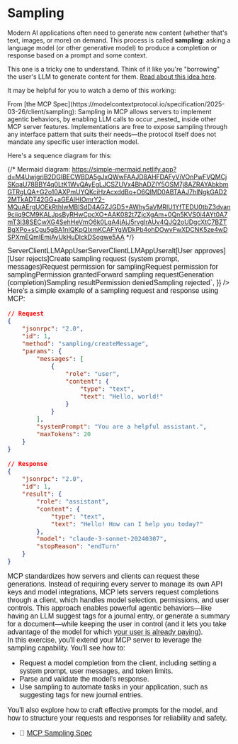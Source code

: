 # Sampling

Modern AI applications often need to generate new content (whether that's text,
images, or more) on demand. This process is called **sampling**: asking a
language model (or other generative model) to produce a completion or response
based on a prompt and some context.

This one is a tricky one to understand. Think of it like you're "borrowing" the
user's LLM to generate content for them.
[Read about this idea here](https://www.epicai.pro/how-to-use-sampling-in-mcp-borrow-the-users-llm-o7nk3).

It may be helpful for you to watch a demo of this working:

<EpicVideo url="https://www.epicai.pro/using-mcp-sampling-in-vs-code-insiders-dd12d" />

<callout-success>
	From [the MCP
	Spec](https://modelcontextprotocol.io/specification/2025-03-26/client/sampling):
	Sampling in MCP allows servers to implement agentic behaviors, by enabling LLM
	calls to occur _nested_ inside other MCP server features. Implementations are
	free to expose sampling through any interface pattern that suits their
	needs—the protocol itself does not mandate any specific user interaction
	model.
</callout-success>

Here's a sequence diagram for this:

{/* Mermaid diagram: https://simple-mermaid.netlify.app?d=M4UwjgriB2DGIBECWBDA5gJxQWwFAAJD8AHFDAFyViVOnPwFVQMCjSKqaU78BBY4q0LtK1WvQAyEgLJCSZUVx4BhADZIY5OSM7j8AZRAYAbkbmGTRgLQA+G2o10AXPmUYQKciHzAcxddBo+O6QIMD0ABTAAJ7hINgkGAD22MTkADT42GG+aGEAlHIOmrY2-MQuAErgUOEkRthIwMBISdD4AGZJGD5+AWhy5aVMRlU1YfTEDU0tbZ3dvan9ciiq9CM9KALJpsByRHwCpcXO+AAK082t7ZjcXgAm+0Qn5KVS0i4AYt0A7mT3i38SECwXG4SehHeVmO6k0LgA4jAjJ5rvgIrAUv4QJQ2oUDgcXtC7BZTBgXPo+sCgu5gBA1nIQKpQIxmKCAFYgWDkPb4ohDOwvFwXDCNK5ze4wDSPXmEQmlEmjAyUkHuDlckDSogwe5AA */}

<div
	dangerouslySetInnerHTML={{
		__html: `<svg aria-roledescription="sequence" role="graphics-document document" viewBox="-50 -10 1505 721" style="max-width: 1505px;" xmlns="http://www.w3.org/2000/svg" width="100%" id="smd-11ef72gpuow"><g><rect class="actor actor-bottom" ry="3" rx="3" name="Server" height="65" width="150" stroke="#666" fill="#eaeaea" y="635" x="1255"></rect><text style="text-anchor: middle; font-size: 16px; font-weight: 400;" class="actor actor-box" alignment-baseline="central" dominant-baseline="central" y="667.5" x="1330"><tspan dy="0" x="1330">Server</tspan></text></g><g><rect class="actor actor-bottom" ry="3" rx="3" name="Client" height="65" width="150" stroke="#666" fill="#eaeaea" y="635" x="785"></rect><text style="text-anchor: middle; font-size: 16px; font-weight: 400;" class="actor actor-box" alignment-baseline="central" dominant-baseline="central" y="667.5" x="860"><tspan dy="0" x="860">Client</tspan></text></g><g><rect class="actor actor-bottom" ry="3" rx="3" name="LLM" height="65" width="150" stroke="#666" fill="#eaeaea" y="635" x="518"></rect><text style="text-anchor: middle; font-size: 16px; font-weight: 400;" class="actor actor-box" alignment-baseline="central" dominant-baseline="central" y="667.5" x="593"><tspan dy="0" x="593">LLM</tspan></text></g><g><rect class="actor actor-bottom" ry="3" rx="3" name="App" height="65" width="150" stroke="#666" fill="#eaeaea" y="635" x="318"></rect><text style="text-anchor: middle; font-size: 16px; font-weight: 400;" class="actor actor-box" alignment-baseline="central" dominant-baseline="central" y="667.5" x="393"><tspan dy="0" x="393">App</tspan></text></g><g><rect class="actor actor-bottom" ry="3" rx="3" name="User" height="65" width="150" stroke="#666" fill="#eaeaea" y="635" x="0"></rect><text style="text-anchor: middle; font-size: 16px; font-weight: 400;" class="actor actor-box" alignment-baseline="central" dominant-baseline="central" y="667.5" x="75"><tspan dy="0" x="75">User</tspan></text></g><g><line name="Server" stroke="#999" stroke-width="0.5px" class="actor-line 200" y2="635" x2="1330" y1="65" x1="1330" id="actor14"></line><g id="root-14"><rect class="actor actor-top" ry="3" rx="3" name="Server" height="65" width="150" stroke="#666" fill="#eaeaea" y="0" x="1255"></rect><text style="text-anchor: middle; font-size: 16px; font-weight: 400;" class="actor actor-box" alignment-baseline="central" dominant-baseline="central" y="32.5" x="1330"><tspan dy="0" x="1330">Server</tspan></text></g></g><g><line name="Client" stroke="#999" stroke-width="0.5px" class="actor-line 200" y2="635" x2="860" y1="65" x1="860" id="actor13"></line><g id="root-13"><rect class="actor actor-top" ry="3" rx="3" name="Client" height="65" width="150" stroke="#666" fill="#eaeaea" y="0" x="785"></rect><text style="text-anchor: middle; font-size: 16px; font-weight: 400;" class="actor actor-box" alignment-baseline="central" dominant-baseline="central" y="32.5" x="860"><tspan dy="0" x="860">Client</tspan></text></g></g><g><line name="LLM" stroke="#999" stroke-width="0.5px" class="actor-line 200" y2="635" x2="593" y1="65" x1="593" id="actor12"></line><g id="root-12"><rect class="actor actor-top" ry="3" rx="3" name="LLM" height="65" width="150" stroke="#666" fill="#eaeaea" y="0" x="518"></rect><text style="text-anchor: middle; font-size: 16px; font-weight: 400;" class="actor actor-box" alignment-baseline="central" dominant-baseline="central" y="32.5" x="593"><tspan dy="0" x="593">LLM</tspan></text></g></g><g><line name="App" stroke="#999" stroke-width="0.5px" class="actor-line 200" y2="635" x2="393" y1="65" x1="393" id="actor11"></line><g id="root-11"><rect class="actor actor-top" ry="3" rx="3" name="App" height="65" width="150" stroke="#666" fill="#eaeaea" y="0" x="318"></rect><text style="text-anchor: middle; font-size: 16px; font-weight: 400;" class="actor actor-box" alignment-baseline="central" dominant-baseline="central" y="32.5" x="393"><tspan dy="0" x="393">App</tspan></text></g></g><g><line name="User" stroke="#999" stroke-width="0.5px" class="actor-line 200" y2="635" x2="75" y1="65" x1="75" id="actor10"></line><g id="root-10"><rect class="actor actor-top" ry="3" rx="3" name="User" height="65" width="150" stroke="#666" fill="#eaeaea" y="0" x="0"></rect><text style="text-anchor: middle; font-size: 16px; font-weight: 400;" class="actor actor-box" alignment-baseline="central" dominant-baseline="central" y="32.5" x="75"><tspan dy="0" x="75">User</tspan></text></g></g><style>#smd-11ef72gpuow{font-family:"trebuchet ms",verdana,arial,sans-serif;font-size:16px;fill:#333;}@keyframes edge-animation-frame{from{stroke-dashoffset:0;}}@keyframes dash{to{stroke-dashoffset:0;}}#smd-11ef72gpuow .edge-animation-slow{stroke-dasharray:9,5!important;stroke-dashoffset:900;animation:dash 50s linear infinite;stroke-linecap:round;}#smd-11ef72gpuow .edge-animation-fast{stroke-dasharray:9,5!important;stroke-dashoffset:900;animation:dash 20s linear infinite;stroke-linecap:round;}#smd-11ef72gpuow .error-icon{fill:#552222;}#smd-11ef72gpuow .error-text{fill:#552222;stroke:#552222;}#smd-11ef72gpuow .edge-thickness-normal{stroke-width:1px;}#smd-11ef72gpuow .edge-thickness-thick{stroke-width:3.5px;}#smd-11ef72gpuow .edge-pattern-solid{stroke-dasharray:0;}#smd-11ef72gpuow .edge-thickness-invisible{stroke-width:0;fill:none;}#smd-11ef72gpuow .edge-pattern-dashed{stroke-dasharray:3;}#smd-11ef72gpuow .edge-pattern-dotted{stroke-dasharray:2;}#smd-11ef72gpuow .marker{fill:#333333;stroke:#333333;}#smd-11ef72gpuow .marker.cross{stroke:#333333;}#smd-11ef72gpuow svg{font-family:"trebuchet ms",verdana,arial,sans-serif;font-size:16px;}#smd-11ef72gpuow p{margin:0;}#smd-11ef72gpuow .actor{stroke:hsl(259.6261682243, 59.7765363128%, 87.9019607843%);fill:#ECECFF;}#smd-11ef72gpuow text.actor&gt;tspan{fill:black;stroke:none;}#smd-11ef72gpuow .actor-line{stroke:hsl(259.6261682243, 59.7765363128%, 87.9019607843%);}#smd-11ef72gpuow .messageLine0{stroke-width:1.5;stroke-dasharray:none;stroke:#333;}#smd-11ef72gpuow .messageLine1{stroke-width:1.5;stroke-dasharray:2,2;stroke:#333;}#smd-11ef72gpuow #arrowhead path{fill:#333;stroke:#333;}#smd-11ef72gpuow .sequenceNumber{fill:white;}#smd-11ef72gpuow #sequencenumber{fill:#333;}#smd-11ef72gpuow #crosshead path{fill:#333;stroke:#333;}#smd-11ef72gpuow .messageText{fill:#333;stroke:none;}#smd-11ef72gpuow .labelBox{stroke:hsl(259.6261682243, 59.7765363128%, 87.9019607843%);fill:#ECECFF;}#smd-11ef72gpuow .labelText,#smd-11ef72gpuow .labelText&gt;tspan{fill:black;stroke:none;}#smd-11ef72gpuow .loopText,#smd-11ef72gpuow .loopText&gt;tspan{fill:black;stroke:none;}#smd-11ef72gpuow .loopLine{stroke-width:2px;stroke-dasharray:2,2;stroke:hsl(259.6261682243, 59.7765363128%, 87.9019607843%);fill:hsl(259.6261682243, 59.7765363128%, 87.9019607843%);}#smd-11ef72gpuow .note{stroke:#aaaa33;fill:#fff5ad;}#smd-11ef72gpuow .noteText,#smd-11ef72gpuow .noteText&gt;tspan{fill:black;stroke:none;}#smd-11ef72gpuow .activation0{fill:#f4f4f4;stroke:#666;}#smd-11ef72gpuow .activation1{fill:#f4f4f4;stroke:#666;}#smd-11ef72gpuow .activation2{fill:#f4f4f4;stroke:#666;}#smd-11ef72gpuow .actorPopupMenu{position:absolute;}#smd-11ef72gpuow .actorPopupMenuPanel{position:absolute;fill:#ECECFF;box-shadow:0px 8px 16px 0px rgba(0,0,0,0.2);filter:drop-shadow(3px 5px 2px rgb(0 0 0 / 0.4));}#smd-11ef72gpuow .actor-man line{stroke:hsl(259.6261682243, 59.7765363128%, 87.9019607843%);fill:#ECECFF;}#smd-11ef72gpuow .actor-man circle,#smd-11ef72gpuow line{stroke:hsl(259.6261682243, 59.7765363128%, 87.9019607843%);fill:#ECECFF;stroke-width:2px;}#smd-11ef72gpuow :root{--mermaid-font-family:"trebuchet ms",verdana,arial,sans-serif;}</style><g></g><defs><symbol height="24" width="24" id="computer"><path d="M2 2v13h20v-13h-20zm18 11h-16v-9h16v9zm-10.228 6l.466-1h3.524l.467 1h-4.457zm14.228 3h-24l2-6h2.104l-1.33 4h18.45l-1.297-4h2.073l2 6zm-5-10h-14v-7h14v7z" transform="scale(.5)"></path></symbol></defs><defs><symbol clip-rule="evenodd" fill-rule="evenodd" id="database"><path d="M12.258.001l.256.004.255.005.253.008.251.01.249.012.247.015.246.016.242.019.241.02.239.023.236.024.233.027.231.028.229.031.225.032.223.034.22.036.217.038.214.04.211.041.208.043.205.045.201.046.198.048.194.05.191.051.187.053.183.054.18.056.175.057.172.059.168.06.163.061.16.063.155.064.15.066.074.033.073.033.071.034.07.034.069.035.068.035.067.035.066.035.064.036.064.036.062.036.06.036.06.037.058.037.058.037.055.038.055.038.053.038.052.038.051.039.05.039.048.039.047.039.045.04.044.04.043.04.041.04.04.041.039.041.037.041.036.041.034.041.033.042.032.042.03.042.029.042.027.042.026.043.024.043.023.043.021.043.02.043.018.044.017.043.015.044.013.044.012.044.011.045.009.044.007.045.006.045.004.045.002.045.001.045v17l-.001.045-.002.045-.004.045-.006.045-.007.045-.009.044-.011.045-.012.044-.013.044-.015.044-.017.043-.018.044-.02.043-.021.043-.023.043-.024.043-.026.043-.027.042-.029.042-.03.042-.032.042-.033.042-.034.041-.036.041-.037.041-.039.041-.04.041-.041.04-.043.04-.044.04-.045.04-.047.039-.048.039-.05.039-.051.039-.052.038-.053.038-.055.038-.055.038-.058.037-.058.037-.06.037-.06.036-.062.036-.064.036-.064.036-.066.035-.067.035-.068.035-.069.035-.07.034-.071.034-.073.033-.074.033-.15.066-.155.064-.16.063-.163.061-.168.06-.172.059-.175.057-.18.056-.183.054-.187.053-.191.051-.194.05-.198.048-.201.046-.205.045-.208.043-.211.041-.214.04-.217.038-.22.036-.223.034-.225.032-.229.031-.231.028-.233.027-.236.024-.239.023-.241.02-.242.019-.246.016-.247.015-.249.012-.251.01-.253.008-.255.005-.256.004-.258.001-.258-.001-.256-.004-.255-.005-.253-.008-.251-.01-.249-.012-.247-.015-.245-.016-.243-.019-.241-.02-.238-.023-.236-.024-.234-.027-.231-.028-.228-.031-.226-.032-.223-.034-.22-.036-.217-.038-.214-.04-.211-.041-.208-.043-.204-.045-.201-.046-.198-.048-.195-.05-.19-.051-.187-.053-.184-.054-.179-.056-.176-.057-.172-.059-.167-.06-.164-.061-.159-.063-.155-.064-.151-.066-.074-.033-.072-.033-.072-.034-.07-.034-.069-.035-.068-.035-.067-.035-.066-.035-.064-.036-.063-.036-.062-.036-.061-.036-.06-.037-.058-.037-.057-.037-.056-.038-.055-.038-.053-.038-.052-.038-.051-.039-.049-.039-.049-.039-.046-.039-.046-.04-.044-.04-.043-.04-.041-.04-.04-.041-.039-.041-.037-.041-.036-.041-.034-.041-.033-.042-.032-.042-.03-.042-.029-.042-.027-.042-.026-.043-.024-.043-.023-.043-.021-.043-.02-.043-.018-.044-.017-.043-.015-.044-.013-.044-.012-.044-.011-.045-.009-.044-.007-.045-.006-.045-.004-.045-.002-.045-.001-.045v-17l.001-.045.002-.045.004-.045.006-.045.007-.045.009-.044.011-.045.012-.044.013-.044.015-.044.017-.043.018-.044.02-.043.021-.043.023-.043.024-.043.026-.043.027-.042.029-.042.03-.042.032-.042.033-.042.034-.041.036-.041.037-.041.039-.041.04-.041.041-.04.043-.04.044-.04.046-.04.046-.039.049-.039.049-.039.051-.039.052-.038.053-.038.055-.038.056-.038.057-.037.058-.037.06-.037.061-.036.062-.036.063-.036.064-.036.066-.035.067-.035.068-.035.069-.035.07-.034.072-.034.072-.033.074-.033.151-.066.155-.064.159-.063.164-.061.167-.06.172-.059.176-.057.179-.056.184-.054.187-.053.19-.051.195-.05.198-.048.201-.046.204-.045.208-.043.211-.041.214-.04.217-.038.22-.036.223-.034.226-.032.228-.031.231-.028.234-.027.236-.024.238-.023.241-.02.243-.019.245-.016.247-.015.249-.012.251-.01.253-.008.255-.005.256-.004.258-.001.258.001zm-9.258 20.499v.01l.001.021.003.021.004.022.005.021.006.022.007.022.009.023.01.022.011.023.012.023.013.023.015.023.016.024.017.023.018.024.019.024.021.024.022.025.023.024.024.025.052.049.056.05.061.051.066.051.07.051.075.051.079.052.084.052.088.052.092.052.097.052.102.051.105.052.11.052.114.051.119.051.123.051.127.05.131.05.135.05.139.048.144.049.147.047.152.047.155.047.16.045.163.045.167.043.171.043.176.041.178.041.183.039.187.039.19.037.194.035.197.035.202.033.204.031.209.03.212.029.216.027.219.025.222.024.226.021.23.02.233.018.236.016.24.015.243.012.246.01.249.008.253.005.256.004.259.001.26-.001.257-.004.254-.005.25-.008.247-.011.244-.012.241-.014.237-.016.233-.018.231-.021.226-.021.224-.024.22-.026.216-.027.212-.028.21-.031.205-.031.202-.034.198-.034.194-.036.191-.037.187-.039.183-.04.179-.04.175-.042.172-.043.168-.044.163-.045.16-.046.155-.046.152-.047.148-.048.143-.049.139-.049.136-.05.131-.05.126-.05.123-.051.118-.052.114-.051.11-.052.106-.052.101-.052.096-.052.092-.052.088-.053.083-.051.079-.052.074-.052.07-.051.065-.051.06-.051.056-.05.051-.05.023-.024.023-.025.021-.024.02-.024.019-.024.018-.024.017-.024.015-.023.014-.024.013-.023.012-.023.01-.023.01-.022.008-.022.006-.022.006-.022.004-.022.004-.021.001-.021.001-.021v-4.127l-.077.055-.08.053-.083.054-.085.053-.087.052-.09.052-.093.051-.095.05-.097.05-.1.049-.102.049-.105.048-.106.047-.109.047-.111.046-.114.045-.115.045-.118.044-.12.043-.122.042-.124.042-.126.041-.128.04-.13.04-.132.038-.134.038-.135.037-.138.037-.139.035-.142.035-.143.034-.144.033-.147.032-.148.031-.15.03-.151.03-.153.029-.154.027-.156.027-.158.026-.159.025-.161.024-.162.023-.163.022-.165.021-.166.02-.167.019-.169.018-.169.017-.171.016-.173.015-.173.014-.175.013-.175.012-.177.011-.178.01-.179.008-.179.008-.181.006-.182.005-.182.004-.184.003-.184.002h-.37l-.184-.002-.184-.003-.182-.004-.182-.005-.181-.006-.179-.008-.179-.008-.178-.01-.176-.011-.176-.012-.175-.013-.173-.014-.172-.015-.171-.016-.17-.017-.169-.018-.167-.019-.166-.02-.165-.021-.163-.022-.162-.023-.161-.024-.159-.025-.157-.026-.156-.027-.155-.027-.153-.029-.151-.03-.15-.03-.148-.031-.146-.032-.145-.033-.143-.034-.141-.035-.14-.035-.137-.037-.136-.037-.134-.038-.132-.038-.13-.04-.128-.04-.126-.041-.124-.042-.122-.042-.12-.044-.117-.043-.116-.045-.113-.045-.112-.046-.109-.047-.106-.047-.105-.048-.102-.049-.1-.049-.097-.05-.095-.05-.093-.052-.09-.051-.087-.052-.085-.053-.083-.054-.08-.054-.077-.054v4.127zm0-5.654v.011l.001.021.003.021.004.021.005.022.006.022.007.022.009.022.01.022.011.023.012.023.013.023.015.024.016.023.017.024.018.024.019.024.021.024.022.024.023.025.024.024.052.05.056.05.061.05.066.051.07.051.075.052.079.051.084.052.088.052.092.052.097.052.102.052.105.052.11.051.114.051.119.052.123.05.127.051.131.05.135.049.139.049.144.048.147.048.152.047.155.046.16.045.163.045.167.044.171.042.176.042.178.04.183.04.187.038.19.037.194.036.197.034.202.033.204.032.209.03.212.028.216.027.219.025.222.024.226.022.23.02.233.018.236.016.24.014.243.012.246.01.249.008.253.006.256.003.259.001.26-.001.257-.003.254-.006.25-.008.247-.01.244-.012.241-.015.237-.016.233-.018.231-.02.226-.022.224-.024.22-.025.216-.027.212-.029.21-.03.205-.032.202-.033.198-.035.194-.036.191-.037.187-.039.183-.039.179-.041.175-.042.172-.043.168-.044.163-.045.16-.045.155-.047.152-.047.148-.048.143-.048.139-.05.136-.049.131-.05.126-.051.123-.051.118-.051.114-.052.11-.052.106-.052.101-.052.096-.052.092-.052.088-.052.083-.052.079-.052.074-.051.07-.052.065-.051.06-.05.056-.051.051-.049.023-.025.023-.024.021-.025.02-.024.019-.024.018-.024.017-.024.015-.023.014-.023.013-.024.012-.022.01-.023.01-.023.008-.022.006-.022.006-.022.004-.021.004-.022.001-.021.001-.021v-4.139l-.077.054-.08.054-.083.054-.085.052-.087.053-.09.051-.093.051-.095.051-.097.05-.1.049-.102.049-.105.048-.106.047-.109.047-.111.046-.114.045-.115.044-.118.044-.12.044-.122.042-.124.042-.126.041-.128.04-.13.039-.132.039-.134.038-.135.037-.138.036-.139.036-.142.035-.143.033-.144.033-.147.033-.148.031-.15.03-.151.03-.153.028-.154.028-.156.027-.158.026-.159.025-.161.024-.162.023-.163.022-.165.021-.166.02-.167.019-.169.018-.169.017-.171.016-.173.015-.173.014-.175.013-.175.012-.177.011-.178.009-.179.009-.179.007-.181.007-.182.005-.182.004-.184.003-.184.002h-.37l-.184-.002-.184-.003-.182-.004-.182-.005-.181-.007-.179-.007-.179-.009-.178-.009-.176-.011-.176-.012-.175-.013-.173-.014-.172-.015-.171-.016-.17-.017-.169-.018-.167-.019-.166-.02-.165-.021-.163-.022-.162-.023-.161-.024-.159-.025-.157-.026-.156-.027-.155-.028-.153-.028-.151-.03-.15-.03-.148-.031-.146-.033-.145-.033-.143-.033-.141-.035-.14-.036-.137-.036-.136-.037-.134-.038-.132-.039-.13-.039-.128-.04-.126-.041-.124-.042-.122-.043-.12-.043-.117-.044-.116-.044-.113-.046-.112-.046-.109-.046-.106-.047-.105-.048-.102-.049-.1-.049-.097-.05-.095-.051-.093-.051-.09-.051-.087-.053-.085-.052-.083-.054-.08-.054-.077-.054v4.139zm0-5.666v.011l.001.02.003.022.004.021.005.022.006.021.007.022.009.023.01.022.011.023.012.023.013.023.015.023.016.024.017.024.018.023.019.024.021.025.022.024.023.024.024.025.052.05.056.05.061.05.066.051.07.051.075.052.079.051.084.052.088.052.092.052.097.052.102.052.105.051.11.052.114.051.119.051.123.051.127.05.131.05.135.05.139.049.144.048.147.048.152.047.155.046.16.045.163.045.167.043.171.043.176.042.178.04.183.04.187.038.19.037.194.036.197.034.202.033.204.032.209.03.212.028.216.027.219.025.222.024.226.021.23.02.233.018.236.017.24.014.243.012.246.01.249.008.253.006.256.003.259.001.26-.001.257-.003.254-.006.25-.008.247-.01.244-.013.241-.014.237-.016.233-.018.231-.02.226-.022.224-.024.22-.025.216-.027.212-.029.21-.03.205-.032.202-.033.198-.035.194-.036.191-.037.187-.039.183-.039.179-.041.175-.042.172-.043.168-.044.163-.045.16-.045.155-.047.152-.047.148-.048.143-.049.139-.049.136-.049.131-.051.126-.05.123-.051.118-.052.114-.051.11-.052.106-.052.101-.052.096-.052.092-.052.088-.052.083-.052.079-.052.074-.052.07-.051.065-.051.06-.051.056-.05.051-.049.023-.025.023-.025.021-.024.02-.024.019-.024.018-.024.017-.024.015-.023.014-.024.013-.023.012-.023.01-.022.01-.023.008-.022.006-.022.006-.022.004-.022.004-.021.001-.021.001-.021v-4.153l-.077.054-.08.054-.083.053-.085.053-.087.053-.09.051-.093.051-.095.051-.097.05-.1.049-.102.048-.105.048-.106.048-.109.046-.111.046-.114.046-.115.044-.118.044-.12.043-.122.043-.124.042-.126.041-.128.04-.13.039-.132.039-.134.038-.135.037-.138.036-.139.036-.142.034-.143.034-.144.033-.147.032-.148.032-.15.03-.151.03-.153.028-.154.028-.156.027-.158.026-.159.024-.161.024-.162.023-.163.023-.165.021-.166.02-.167.019-.169.018-.169.017-.171.016-.173.015-.173.014-.175.013-.175.012-.177.01-.178.01-.179.009-.179.007-.181.006-.182.006-.182.004-.184.003-.184.001-.185.001-.185-.001-.184-.001-.184-.003-.182-.004-.182-.006-.181-.006-.179-.007-.179-.009-.178-.01-.176-.01-.176-.012-.175-.013-.173-.014-.172-.015-.171-.016-.17-.017-.169-.018-.167-.019-.166-.02-.165-.021-.163-.023-.162-.023-.161-.024-.159-.024-.157-.026-.156-.027-.155-.028-.153-.028-.151-.03-.15-.03-.148-.032-.146-.032-.145-.033-.143-.034-.141-.034-.14-.036-.137-.036-.136-.037-.134-.038-.132-.039-.13-.039-.128-.041-.126-.041-.124-.041-.122-.043-.12-.043-.117-.044-.116-.044-.113-.046-.112-.046-.109-.046-.106-.048-.105-.048-.102-.048-.1-.05-.097-.049-.095-.051-.093-.051-.09-.052-.087-.052-.085-.053-.083-.053-.08-.054-.077-.054v4.153zm8.74-8.179l-.257.004-.254.005-.25.008-.247.011-.244.012-.241.014-.237.016-.233.018-.231.021-.226.022-.224.023-.22.026-.216.027-.212.028-.21.031-.205.032-.202.033-.198.034-.194.036-.191.038-.187.038-.183.04-.179.041-.175.042-.172.043-.168.043-.163.045-.16.046-.155.046-.152.048-.148.048-.143.048-.139.049-.136.05-.131.05-.126.051-.123.051-.118.051-.114.052-.11.052-.106.052-.101.052-.096.052-.092.052-.088.052-.083.052-.079.052-.074.051-.07.052-.065.051-.06.05-.056.05-.051.05-.023.025-.023.024-.021.024-.02.025-.019.024-.018.024-.017.023-.015.024-.014.023-.013.023-.012.023-.01.023-.01.022-.008.022-.006.023-.006.021-.004.022-.004.021-.001.021-.001.021.001.021.001.021.004.021.004.022.006.021.006.023.008.022.01.022.01.023.012.023.013.023.014.023.015.024.017.023.018.024.019.024.02.025.021.024.023.024.023.025.051.05.056.05.06.05.065.051.07.052.074.051.079.052.083.052.088.052.092.052.096.052.101.052.106.052.11.052.114.052.118.051.123.051.126.051.131.05.136.05.139.049.143.048.148.048.152.048.155.046.16.046.163.045.168.043.172.043.175.042.179.041.183.04.187.038.191.038.194.036.198.034.202.033.205.032.21.031.212.028.216.027.22.026.224.023.226.022.231.021.233.018.237.016.241.014.244.012.247.011.25.008.254.005.257.004.26.001.26-.001.257-.004.254-.005.25-.008.247-.011.244-.012.241-.014.237-.016.233-.018.231-.021.226-.022.224-.023.22-.026.216-.027.212-.028.21-.031.205-.032.202-.033.198-.034.194-.036.191-.038.187-.038.183-.04.179-.041.175-.042.172-.043.168-.043.163-.045.16-.046.155-.046.152-.048.148-.048.143-.048.139-.049.136-.05.131-.05.126-.051.123-.051.118-.051.114-.052.11-.052.106-.052.101-.052.096-.052.092-.052.088-.052.083-.052.079-.052.074-.051.07-.052.065-.051.06-.05.056-.05.051-.05.023-.025.023-.024.021-.024.02-.025.019-.024.018-.024.017-.023.015-.024.014-.023.013-.023.012-.023.01-.023.01-.022.008-.022.006-.023.006-.021.004-.022.004-.021.001-.021.001-.021-.001-.021-.001-.021-.004-.021-.004-.022-.006-.021-.006-.023-.008-.022-.01-.022-.01-.023-.012-.023-.013-.023-.014-.023-.015-.024-.017-.023-.018-.024-.019-.024-.02-.025-.021-.024-.023-.024-.023-.025-.051-.05-.056-.05-.06-.05-.065-.051-.07-.052-.074-.051-.079-.052-.083-.052-.088-.052-.092-.052-.096-.052-.101-.052-.106-.052-.11-.052-.114-.052-.118-.051-.123-.051-.126-.051-.131-.05-.136-.05-.139-.049-.143-.048-.148-.048-.152-.048-.155-.046-.16-.046-.163-.045-.168-.043-.172-.043-.175-.042-.179-.041-.183-.04-.187-.038-.191-.038-.194-.036-.198-.034-.202-.033-.205-.032-.21-.031-.212-.028-.216-.027-.22-.026-.224-.023-.226-.022-.231-.021-.233-.018-.237-.016-.241-.014-.244-.012-.247-.011-.25-.008-.254-.005-.257-.004-.26-.001-.26.001z" transform="scale(.5)"></path></symbol></defs><defs><symbol height="24" width="24" id="clock"><path d="M12 2c5.514 0 10 4.486 10 10s-4.486 10-10 10-10-4.486-10-10 4.486-10 10-10zm0-2c-6.627 0-12 5.373-12 12s5.373 12 12 12 12-5.373 12-12-5.373-12-12-12zm5.848 12.459c.202.038.202.333.001.372-1.907.361-6.045 1.111-6.547 1.111-.719 0-1.301-.582-1.301-1.301 0-.512.77-5.447 1.125-7.445.034-.192.312-.181.343.014l.985 6.238 5.394 1.011z" transform="scale(.5)"></path></symbol></defs><defs><marker orient="auto-start-reverse" markerHeight="12" markerWidth="12" markerUnits="userSpaceOnUse" refY="5" refX="7.9" id="arrowhead"><path d="M -1 0 L 10 5 L 0 10 z"></path></marker></defs><defs><marker refY="4.5" refX="4" orient="auto" markerHeight="8" markerWidth="15" id="crosshead"><path style="stroke-dasharray: 0, 0;" d="M 1,2 L 6,7 M 6,2 L 1,7" stroke-width="1pt" stroke="#000000" fill="none"></path></marker></defs><defs><marker orient="auto" markerHeight="28" markerWidth="20" refY="7" refX="15.5" id="filled-head"><path d="M 18,7 L9,13 L14,7 L9,1 Z"></path></marker></defs><defs><marker orient="auto" markerHeight="40" markerWidth="60" refY="15" refX="15" id="sequencenumber"><circle r="6" cy="15" cx="15"></circle></marker></defs><g><line class="loopLine" y2="225" x2="1341" y1="225" x1="382"></line><line class="loopLine" y2="615" x2="1341" y1="225" x1="1341"></line><line class="loopLine" y2="615" x2="1341" y1="615" x1="382"></line><line class="loopLine" y2="615" x2="382" y1="225" x1="382"></line><line style="stroke-dasharray: 3, 3;" class="loopLine" y2="475" x2="1341" y1="475" x1="382"></line><polygon class="labelBox" points="382,225 432,225 432,238 423.6,245 382,245"></polygon><text style="font-size: 16px; font-weight: 400;" class="labelText" alignment-baseline="middle" dominant-baseline="middle" text-anchor="middle" y="238" x="407">alt</text><text style="font-size: 16px; font-weight: 400;" class="loopText" text-anchor="middle" y="243" x="886.5"><tspan x="886.5">[User approves]</tspan></text><text style="font-size: 16px; font-weight: 400;" class="loopText" text-anchor="middle" y="493" x="861.5">[User rejects]</text></g><text style="font-size: 16px; font-weight: 400;" dy="1em" class="messageText" alignment-baseline="middle" dominant-baseline="middle" text-anchor="middle" y="80" x="1097">Create sampling request (system prompt, messages)</text><line style="fill: none;" marker-end="url(#arrowhead)" stroke="none" stroke-width="2" class="messageLine0" y2="115" x2="864" y1="115" x1="1329"></line><text style="font-size: 16px; font-weight: 400;" dy="1em" class="messageText" alignment-baseline="middle" dominant-baseline="middle" text-anchor="middle" y="130" x="628">Request permission for sampling</text><line style="fill: none;" marker-end="url(#arrowhead)" stroke="none" stroke-width="2" class="messageLine0" y2="165" x2="397" y1="165" x1="859"></line><text style="font-size: 16px; font-weight: 400;" dy="1em" class="messageText" alignment-baseline="middle" dominant-baseline="middle" text-anchor="middle" y="180" x="236">Request permission for sampling</text><line style="fill: none;" marker-end="url(#arrowhead)" stroke="none" stroke-width="2" class="messageLine0" y2="215" x2="79" y1="215" x1="392"></line><text style="font-size: 16px; font-weight: 400;" dy="1em" class="messageText" alignment-baseline="middle" dominant-baseline="middle" text-anchor="middle" y="275" x="625">Permission granted</text><line style="fill: none;" marker-end="url(#arrowhead)" stroke="none" stroke-width="2" class="messageLine0" y2="310" x2="856" y1="310" x1="394"></line><text style="font-size: 16px; font-weight: 400;" dy="1em" class="messageText" alignment-baseline="middle" dominant-baseline="middle" text-anchor="middle" y="325" x="728">Forward sampling request</text><line style="fill: none;" marker-end="url(#arrowhead)" stroke="none" stroke-width="2" class="messageLine0" y2="360" x2="597" y1="360" x1="859"></line><text style="font-size: 16px; font-weight: 400;" dy="1em" class="messageText" alignment-baseline="middle" dominant-baseline="middle" text-anchor="middle" y="375" x="725">Generation (completion)</text><line style="stroke-dasharray: 3, 3; fill: none;" marker-end="url(#arrowhead)" stroke="none" stroke-width="2" class="messageLine1" y2="410" x2="856" y1="410" x1="594"></line><text style="font-size: 16px; font-weight: 400;" dy="1em" class="messageText" alignment-baseline="middle" dominant-baseline="middle" text-anchor="middle" y="425" x="1094">Sampling result</text><line style="stroke-dasharray: 3, 3; fill: none;" marker-end="url(#arrowhead)" stroke="none" stroke-width="2" class="messageLine1" y2="460" x2="1326" y1="460" x1="861"></line><text style="font-size: 16px; font-weight: 400;" dy="1em" class="messageText" alignment-baseline="middle" dominant-baseline="middle" text-anchor="middle" y="520" x="625">Permission denied</text><line style="fill: none;" marker-end="url(#arrowhead)" stroke="none" stroke-width="2" class="messageLine0" y2="555" x2="856" y1="555" x1="394"></line><text style="font-size: 16px; font-weight: 400;" dy="1em" class="messageText" alignment-baseline="middle" dominant-baseline="middle" text-anchor="middle" y="570" x="1094">Sampling rejected</text><line style="stroke-dasharray: 3, 3; fill: none;" marker-end="url(#arrowhead)" stroke="none" stroke-width="2" class="messageLine1" y2="605" x2="1326" y1="605" x1="861"></line></svg>`,
	}}
/>

Here's a simple example of a sampling request and response using MCP:

```json
// Request
{
	"jsonrpc": "2.0",
	"id": 1,
	"method": "sampling/createMessage",
	"params": {
		"messages": [
			{
				"role": "user",
				"content": {
					"type": "text",
					"text": "Hello, world!"
				}
			}
		],
		"systemPrompt": "You are a helpful assistant.",
		"maxTokens": 20
	}
}
```

```json
// Response
{
	"jsonrpc": "2.0",
	"id": 1,
	"result": {
		"role": "assistant",
		"content": {
			"type": "text",
			"text": "Hello! How can I help you today?"
		},
		"model": "claude-3-sonnet-20240307",
		"stopReason": "endTurn"
	}
}
```

MCP standardizes how servers and clients can request these generations. Instead
of requiring every server to manage its own API keys and model integrations, MCP
lets servers request completions through a client, which handles model
selection, permissions, and user controls. This approach enables powerful
agentic behaviors—like having an LLM suggest tags for a journal entry, or
generate a summary for a document—while keeping the user in control (and it lets
you take advantage of the model for which
[your user is already paying](https://www.epicai.pro/the-cost-effective-promise-of-model-context-protocol-mcp-jnwt3)).

In this exercise, you'll extend your MCP server to leverage the sampling
capability. You'll see how to:

- Request a model completion from the client, including setting a system prompt,
  user messages, and token limits.
- Parse and validate the model's response.
- Use sampling to automate tasks in your application, such as suggesting tags
  for new journal entries.

You'll also explore how to craft effective prompts for the model, and how to
structure your requests and responses for reliability and safety.

- 📜 [MCP Sampling Spec](https://modelcontextprotocol.io/specification/2025-03-26/client/sampling)
